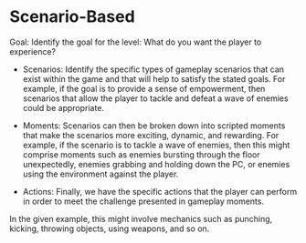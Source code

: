 # Scenario-Based

Goal: Identify the goal for the level: What do you want the player to
experience?

- Scenarios: Identify the specific types of gameplay scenarios that can exist within the game and that will help to satisfy the stated goals. For example, if the goal is to provide a sense of empowerment, then scenarios that allow the player to tackle and defeat a wave of enemies could be appropriate.

- Moments: Scenarios can then be broken down into scripted moments that make the scenarios more exciting, dynamic, and rewarding. For example, if the scenario is to tackle a wave of enemies, then this might comprise moments such as enemies bursting through the floor unexpectedly, enemies grabbing and holding down the PC, or enemies using the environment against the player.

- Actions: Finally, we have the specific actions that the player can perform in order to meet the challenge presented in gameplay moments.

In the given example, this might involve mechanics such as punching, kicking, throwing objects, using weapons, and so on.